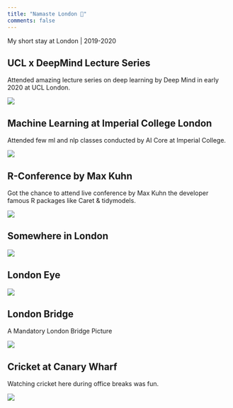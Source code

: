 ```yaml
---
title: "Namaste London 🙏"
comments: false
---
```

My short stay at London | 2019-2020

## UCL x DeepMind Lecture Series 

Attended amazing lecture series on deep learning by Deep Mind in early 2020 at UCL London.

![](photos/ucl.jpeg)


## Machine Learning at Imperial College London

Attended few ml and nlp classes conducted by AI Core at Imperial College.

![](photos/imperial.jpeg)

## R-Conference by Max Kuhn

Got the chance to attend live conference by Max Kuhn the developer famous R packages like Caret & tidymodels.

![](photos/rconference.jpeg)

## Somewhere in London 

![](photos/me.jpeg)


## London Eye

![](photos/londoneyeday.jpeg)

## London Bridge

A Mandatory London Bridge Picture

![](photos/londonbridge.jpeg)


## Cricket at Canary Wharf

Watching cricket here during office breaks was fun.

![](photos/cricket.jpeg)